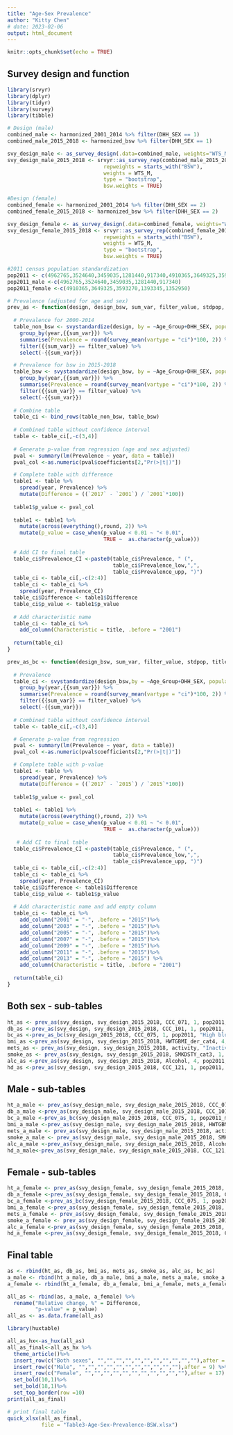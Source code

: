 ---
title: "Age-Sex Prevalence"
author: "Kitty Chen"
# date: 2023-02-06
output: html_document
---

```{r setup, include=FALSE}
knitr::opts_chunk$set(echo = TRUE)
```

## Survey design and function
```{r Design and functions}
library(srvyr)
library(dplyr)
library(tidyr)
library(survey)
library(tibble)

# Design (male)
combined_male <- harmonized_2001_2014 %>% filter(DHH_SEX == 1)
combined_male_2015_2018 <- harmonized_bsw %>% filter(DHH_SEX == 1)

svy_design_male <- as_survey_design(.data=combined_male, weights="WTS_M")
svy_design_male_2015_2018 <- srvyr::as_survey_rep(combined_male_2015_2018,
                               repweights = starts_with("BSW"),
                               weights = WTS_M,
                               type = "bootstrap",
                               bsw.weights = TRUE)

#Design (female)
combined_female <- harmonized_2001_2014 %>% filter(DHH_SEX == 2)
combined_female_2015_2018 <- harmonized_bsw %>% filter(DHH_SEX == 2)

svy_design_female <- as_survey_design(.data=combined_female, weights="WTS_M")
svy_design_female_2015_2018 <- srvyr::as_survey_rep(combined_female_2015_2018,
                               repweights = starts_with("BSW"),
                               weights = WTS_M,
                               type = "bootstrap",
                               bsw.weights = TRUE)

#2011 census population standardization
pop2011 <- c(4962765,3524640,3459035,1281440,917340,4910365,3649325,3593270,1393345,1352950)
pop2011_male <-c(4962765,3524640,3459035,1281440,917340)
pop2011_female <-c(4910365,3649325,3593270,1393345,1352950)

# Prevalence (adjusted for age and sex)
prev_as <- function(design, design_bsw, sum_var, filter_value, stdpop, title){
  
  # Prevalence for 2000-2014
  table_non_bsw <- svystandardize(design, by = ~Age_Group+DHH_SEX, population = stdpop)%>%
    group_by(year,{{sum_var}}) %>%
    summarise(Prevalence = round(survey_mean(vartype = "ci")*100, 2)) %>%
    filter({{sum_var}} == filter_value) %>%
    select(-{{sum_var}})

  # Prevalence for bsw in 2015-2018
  table_bsw <- svystandardize(design_bsw, by = ~Age_Group+DHH_SEX, population = stdpop)%>%
    group_by(year,{{sum_var}}) %>%
    summarise(Prevalence = round(survey_mean(vartype = "ci")*100, 2)) %>%
    filter({{sum_var}} == filter_value) %>%
    select(-{{sum_var}})
  
  # Combine table
  table_ci <- bind_rows(table_non_bsw, table_bsw)
  
  # Combined table without confidence interval
  table <- table_ci[,-c(3,4)]
  
  # Generate p-value from regression (age and sex adjusted)
  pval <- summary(lm(Prevalence ~ year, data = table))
  pval_col <-as.numeric(pval$coefficients[2,"Pr(>|t|)"])

  # Complete table with difference
  table1 <- table %>%
    spread(year, Prevalence) %>%
    mutate(Difference = ((`2017` - `2001`) / `2001`*100))
  
  table1$p_value <- pval_col
  
  table1 <- table1 %>% 
    mutate(across(everything(),round, 2)) %>%
    mutate(p_value = case_when(p_value < 0.01 ~ "< 0.01",
                               TRUE ~  as.character(p_value)))
  
  # Add CI to final table
  table_ci$Prevalence_CI <-paste0(table_ci$Prevalence, " (", 
                                  table_ci$Prevalence_low,",", 
                                  table_ci$Prevalence_upp, ")")
  table_ci <- table_ci[,-c(2:4)]
  table_ci <- table_ci %>%
    spread(year, Prevalence_CI)
  table_ci$Difference <- table1$Difference
  table_ci$p_value <- table1$p_value
  
  # Add characteristic name
  table_ci <- table_ci %>%
    add_column(Characteristic = title, .before = "2001")
  
  return(table_ci)
}

prev_as_bc <- function(design_bsw, sum_var, filter_value, stdpop, title){
  
  # Prevalence 
  table_ci <- svystandardize(design_bsw,by = ~Age_Group+DHH_SEX, population = stdpop)%>%
    group_by(year,{{sum_var}}) %>%
    summarise(Prevalence = round(survey_mean(vartype = "ci")*100, 2)) %>%
    filter({{sum_var}} == filter_value) %>%
    select(-{{sum_var}})
  
  # Combined table without confidence interval
  table <- table_ci[,-c(3,4)]

  # Generate p-value from regression
  pval <- summary(lm(Prevalence ~ year, data = table))
  pval_col <-as.numeric(pval$coefficients[2,"Pr(>|t|)"])

  # Complete table with p-value
  table1 <- table %>%
    spread(year, Prevalence) %>%
    mutate(Difference = ((`2017` - `2015`) / `2015`*100))
  
  table1$p_value <- pval_col
  
  table1 <- table1 %>% 
    mutate(across(everything(),round, 2)) %>%
    mutate(p_value = case_when(p_value < 0.01 ~ "< 0.01",
                               TRUE ~  as.character(p_value)))
  
   # Add CI to final table
  table_ci$Prevalence_CI <-paste0(table_ci$Prevalence, " (", 
                                  table_ci$Prevalence_low,",", 
                                  table_ci$Prevalence_upp, ")")
  table_ci <- table_ci[,-c(2:4)]
  table_ci <- table_ci %>%
    spread(year, Prevalence_CI)
  table_ci$Difference <- table1$Difference
  table_ci$p_value <- table1$p_value 
  
  # Add characteristic name and add empty column
  table_ci <- table_ci %>%
    add_column("2001" = "-", .before = "2015")%>%
    add_column("2003" = "-", .before = "2015")%>%
    add_column("2005" = "-", .before = "2015")%>%
    add_column("2007" = "-", .before = "2015")%>%
    add_column("2009" = "-", .before = "2015")%>%
    add_column("2011" = "-", .before = "2015")%>%
    add_column("2013" = "-", .before = "2015") %>%
    add_column(Characteristic = title, .before = "2001")
  
  return(table_ci)
}
```

## Both sex - sub-tables
```{r All}
ht_as <- prev_as(svy_design, svy_design_2015_2018, CCC_071, 1, pop2011, "Hypertension")
db_as <-prev_as(svy_design, svy_design_2015_2018, CCC_101, 1, pop2011, "Diabetes")
bc_as <-prev_as_bc(svy_design_2015_2018, CCC_075, 1, pop2011, "High blood cholesterol")
bmi_as <-prev_as(svy_design, svy_design_2015_2018, HWTGBMI_der_cat4, 4, pop2011, "Obesity")
mets_as <- prev_as(svy_design, svy_design_2015_2018, activity, "Inactive", pop2011, "Physical inactivity")
smoke_as <- prev_as(svy_design, svy_design_2015_2018, SMKDSTY_cat3, 1, pop2011, "Current smoker")
alc_as <-prev_as(svy_design, svy_design_2015_2018, Alcohol, 4, pop2011, "Heavy drinker")
hd_as <-prev_as(svy_design, svy_design_2015_2018, CCC_121, 1, pop2011, "Heart disease")                                                
```

## Male - sub-tables
```{r Male, warning=FALSE}
ht_a_male <- prev_as(svy_design_male, svy_design_male_2015_2018, CCC_071, 1, pop2011_male, "Hypertension")
db_a_male <-prev_as(svy_design_male, svy_design_male_2015_2018, CCC_101, 1, pop2011_male, "Diabetes")
bc_a_male <-prev_as_bc(svy_design_male_2015_2018, CCC_075, 1, pop2011_male, "High blood cholesterol")
bmi_a_male <-prev_as(svy_design_male, svy_design_male_2015_2018, HWTGBMI_der_cat4, 4, pop2011_male, "Obesity")
mets_a_male <- prev_as(svy_design_male, svy_design_male_2015_2018, activity, "Inactive", pop2011_male, "Physical inactivity")
smoke_a_male <- prev_as(svy_design_male, svy_design_male_2015_2018, SMKDSTY_cat3, 1, pop2011_male, "Current smoker")
alc_a_male <-prev_as(svy_design_male, svy_design_male_2015_2018, Alcohol, 4, pop2011_male, "Heavy drinker")
hd_a_male<-prev_as(svy_design_male, svy_design_male_2015_2018, CCC_121, 1, pop2011_male, "Heart disease")
```

## Female - sub-tables
```{r Female, warning=FALSE}
ht_a_female <- prev_as(svy_design_female, svy_design_female_2015_2018, CCC_071, 1, pop2011_female, "Hypertension")
db_a_female <-prev_as(svy_design_female, svy_design_female_2015_2018, CCC_101, 1, pop2011_female, "Diabetes")
bc_a_female <-prev_as_bc(svy_design_female_2015_2018, CCC_075, 1, pop2011_female, "High blood cholesterol")
bmi_a_female <-prev_as(svy_design_female, svy_design_female_2015_2018, HWTGBMI_der_cat4, 4, pop2011_female, "Obesity")
mets_a_female <- prev_as(svy_design_female, svy_design_female_2015_2018, activity, "Inactive", pop2011_female, "Physical inactivity")
smoke_a_female <- prev_as(svy_design_female, svy_design_female_2015_2018, SMKDSTY_cat3, 1, pop2011_female, "Current smoker")
alc_a_female <-prev_as(svy_design_female, svy_design_female_2015_2018, Alcohol, 4, pop2011_female, "Heavy drinker")
hd_a_female <-prev_as(svy_design_female, svy_design_female_2015_2018, CCC_121, 1, pop2011_female, "Heart disease")
```

## Final table
```{r Combined - huxtable}
as <- rbind(ht_as, db_as, bmi_as, mets_as, smoke_as, alc_as, bc_as)
a_male <- rbind(ht_a_male, db_a_male, bmi_a_male, mets_a_male, smoke_a_male, alc_a_male, bc_a_male)
a_female <- rbind(ht_a_female, db_a_female, bmi_a_female, mets_a_female, smoke_a_female, alc_a_female, bc_a_female)

all_as <- rbind(as, a_male, a_female) %>%
  rename("Relative change, %" = Difference,
         "p-value" = p_value)
all_as <- as.data.frame(all_as)

library(huxtable)

all_as_hx<-as_hux(all_as)
all_as_final<-all_as_hx %>%
  theme_article()%>%
  insert_row(c("Both sexes", "","","","","","","","","","",""),after = 1) %>%
  insert_row(c("Male", "","","","","","","","","","",""),after = 9) %>%
  insert_row(c("Female", "","","","","","","","","","",""),after = 17) %>%
  set_bold(10,1)%>%
  set_bold(18,1)%>%
  set_top_border(row =10) 
print(all_as_final)

# print final table
quick_xlsx(all_as_final,
           file = "Table3-Age-Sex-Prevalence-BSW.xlsx")
```

